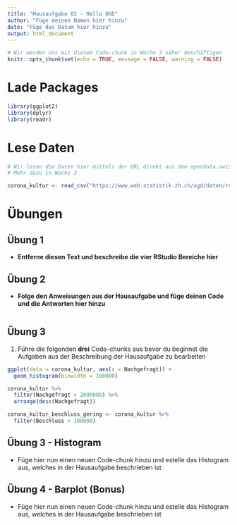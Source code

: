 ```yaml
---
title: "Hausaufgabe 02 - Hallo OGD"
author: "Füge deinen Namen hier hinzu"
date: "Füge das Datum hier hinzu"
output: html_document
---
```


```r
# Wir werden uns mit diesem Code-chunk in Woche 3 näher beschäftigen
knitr::opts_chunk$set(echo = TRUE, message = FALSE, warning = FALSE)
```

# Lade Packages

```r

library(ggplot2)
library(dplyr)
library(readr)

```

# Lese Daten

```r

# Wir lesen die Daten hier mittels der URL direkt aus dem opendata.swiss Datenportal.
# Mehr dazu in Woche 3

corona_kultur <- read_csv("https://www.web.statistik.zh.ch/ogd/daten/ressourcen/KTZH_00000719_00001790.csv")

```

# Übungen

## Übung 1

- **Entferne diesen Text und beschreibe die vier RStudio Bereiche hier**

## Übung 2

- **Folge den Anweisungen aus der Hausaufgabe und füge deinen Code und die Antworten hier hinzu**

```r

```

## Übung 3

1. Führe die folgenden **drei** Code-chunks aus bevor du beginnst die Aufgaben aus der Beschreibung der Hausaufgabe zu bearbeiten

```r

ggplot(data = corona_kultur, aes(x = Nachgefragt)) +
  geom_histogram(binwidth = 100000)

```

```r

corona_kultur %>% 
  filter(Nachgefragt > 2000000) %>% 
  arrange(desc(Nachgefragt)) 

```

```r

corona_kultur_beschluss_gering <- corona_kultur %>% 
  filter(Beschluss < 100000) 

```

## Übung 3 - Histogram

- Füge hier nun einen neuen Code-chunk hinzu und estelle das Histogram aus, welches in der Hausaufgabe beschrieben ist

## Übung 4 - Barplot (Bonus)

- Füge hier nun einen neuen Code-chunk hinzu und estelle das Histogram aus, welches in der Hausaufgabe beschrieben ist

